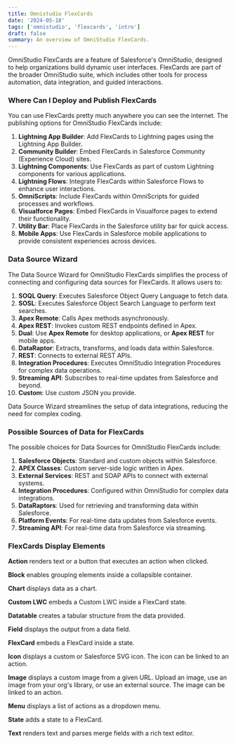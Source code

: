 ```yaml
---
title: Omnistudio FlexCards
date: '2024-05-18'
tags: ['omnistudio', 'flexcards', 'intro']
draft: false
summary: An overview of OmniStudio FlexCards.
---
```


OmniStudio FlexCards are a feature of Salesforce's OmniStudio, designed to help organizations build dynamic user interfaces.
FlexCards are part of the broader OmniStudio suite, which includes other tools for process automation, data integration, and guided interactions.

### Where Can I Deploy and Publish FlexCards

You can use FlexCards pretty much anywhere you can see the internet. The publishing options for OmniStudio FlexCards include:

1. **Lightning App Builder**: Add FlexCards to Lightning pages using the Lightning App Builder.
2. **Community Builder**: Embed FlexCards in Salesforce Community (Experience Cloud) sites.
3. **Lightning Components**: Use FlexCards as part of custom Lightning components for various applications.
4. **Lightning Flows**: Integrate FlexCards within Salesforce Flows to enhance user interactions.
5. **OmniScripts**: Include FlexCards within OmniScripts for guided processes and workflows.
6. **Visualforce Pages**: Embed FlexCards in Visualforce pages to extend their functionality.
7. **Utility Bar**: Place FlexCards in the Salesforce utility bar for quick access.
8. **Mobile Apps**: Use FlexCards in Salesforce mobile applications to provide consistent experiences across devices.

### Data Source Wizard

The Data Source Wizard for OmniStudio FlexCards simplifies the process of connecting and configuring data sources for FlexCards. It allows users to:

1. **SOQL Query**: Executes Salesforce Object Query Language to fetch data.
2. **SOSL**: Executes Salesforce Object Search Language to perform text searches.
3. **Apex Remote**: Calls Apex methods asynchronously.
4. **Apex REST**: Invokes custom REST endpoints defined in Apex.
5. **Dual**: Use **Apex Remote** for desktop applications, or **Apex REST** for mobile apps.
6. **DataRaptor**: Extracts, transforms, and loads data within Salesforce.
7. **REST**: Connects to external REST APIs.
8. **Integration Procedures**: Executes OmniStudio Integration Procedures for complex data operations.
9. **Streaming API**: Subscribes to real-time updates from Salesforce and beyond.
10. **Custom**: Use custom JSON you provide.

Data Source Wizard streamlines the setup of data integrations, reducing the need for complex coding.

### Possible Sources of Data for FlexCards

The possible choices for Data Sources for OmniStudio FlexCards include:

1. **Salesforce Objects**: Standard and custom objects within Salesforce.
2. **APEX Classes**: Custom server-side logic written in Apex.
3. **External Services**: REST and SOAP APIs to connect with external systems.
4. **Integration Procedures**: Configured within OmniStudio for complex data integrations.
5. **DataRaptors**: Used for retrieving and transforming data within Salesforce.
6. **Platform Events**: For real-time data updates from Salesforce events.
7. **Streaming API**: For real-time data from Salesforce via streaming.

### FlexCards Display Elements

**Action** renders text or a button that executes an action when clicked.

**Block** enables grouping elements inside a collapsible container.

**Chart** displays data as a chart.

**Custom LWC** embeds a Custom LWC inside a FlexCard state.

**Datatable** creates a tabular structure from the data provided.

**Field** displays the output from a data field.

**FlexCard** embeds a FlexCard inside a state.

**Icon** displays a custom or Salesforce SVG icon. The icon can be linked to an action.

**Image** displays a custom image from a given URL. Upload an image, use an image from your org's library, or use an external source. The image can be linked to an action.

**Menu** displays a list of actions as a dropdown menu.

**State** adds a state to a FlexCard.

**Text** renders text and parses merge fields with a rich text editor.
